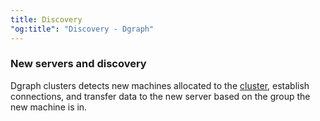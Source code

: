 ```yaml
---
title: Discovery
"og:title": "Discovery - Dgraph"
---
```



<DgraphWIP />

### New servers and discovery

Dgraph clusters detects new machines allocated to the
[cluster](/dgraph/self-managed/cluster-setup), establish connections, and
transfer data to the new server based on the group the new machine is in.

